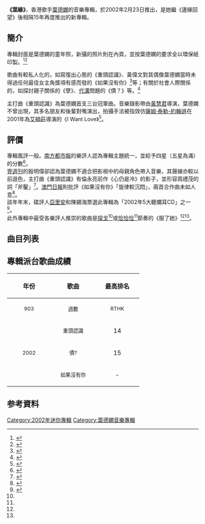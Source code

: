{{Album infobox | <!-- See Wikipedia:WikiProject_Albums -->
| Name        = 葉緣
| Type        = EP
| Artist      = [[葉德嫻|葉德嫻]]
| Cover       = 
| Released    = 2002年2月23日
| Recorded    = 2001年
| Genre       = 粵語
| Length      = 24分6秒
| Label       = [[環球唱片_(香港)|環球唱片]]
| Last album  = [[邊緣回望|邊緣回望]]<br>（1987年）
| This album  = 葉緣<br>（2002年）
| Next album  = 
| Misc = {{External music video|1={{YouTube|nnB2qkdFc0s|《重頭認識》}}}}
}}

'''《葉緣》'''，香港歌手[[葉德嫻|葉德嫻]]的音樂專輯，於2002年2月23日推出，是她繼《邊緣回望》後相隔15年再度推出的新專輯。

==簡介==
專輯封面是葉德嫻的童年照，新攝的照片則在內頁，並按葉德嫻的要求全以環保紙印製。<ref>{{Cite news|url=|title=重新認識葉德嫻|author=蝶子|date=2002-03-26|work=大公報|publisher=|accessdate=|language=|format=}}</ref><ref>{{Cite news|url=|title=葉德嫻闊別十五年推出新唱片　童年Deanie曝光|author=|date=2002-02-07|work=東方日報|publisher=|accessdate=|language=|format=}}</ref>

歌曲有較私人化的，如寫復出心態的《重頭認識》、黃偉文對其偶像葉德嫻當時未得過任何最佳女主角獎項有感而發的《如果沒有你》<ref>{{Cite news|url=https://life.mingpao.com/general/article?issue=20110912&nodeid=1508089015206|title=黃偉文寫下集賀葉德嫻 憑詞寄意戥偶像不值|author=|date=2011-09-12|work=明報|publisher=|accessdate=|language=|format=}}</ref>等；有關於社會人際關係的，如探討親子關係的《孽》、[[文化差異|代溝]]問題的《債？》等。<ref name="區">{{Cite news|url=|title=葉德嫻闊別15年重出江湖|author=區家歷|date=2002-02-22|work=香港經濟日報|publisher=|accessdate=|language=|format=}}</ref>

主打曲《重頭認識》為葉德嫻首支三台冠軍曲。音樂錄影帶由[[黃慧君|黃慧君]]導演，葉德嫻不曾出現，其多名朋友和後輩對嘴演出，拍攝手法被指效彷[[薩姆·泰勒-約翰遜|薩姆·泰勒-約翰遜]]在2001年為[[艾爾頓·約翰|艾頓莊]]導演的《I Want Love》<ref>{{Cite news|url=https://hk.entertainment.appledaily.com/entertainment/daily/article/20020226/2454198|title=葉德嫻學艾頓莊MV陣容更勁|author=|date=2002-02-26|work=蘋果日報|publisher=|accessdate=|language=|format=}}</ref>。
==評價==
專輯風評一般。[[南方都市報|南方都市報]]的樂評人認為專輯主題統一，並給予四星（五星為滿）的分數<ref>{{Cite news|url=|title=教我如何不愛她|author=Vivaladiva|date=2002-03-11|work=南方都市報(全國版)|publisher=|accessdate=|language=|format=}}</ref>。<br>[[壹週刊_(香港)|壹週刊]]的殷明偉卻認為葉德嫻不適合把影視中的母親角色帶入音樂，其聲線亦較以前遜色，主打曲《重頭認識》有倫永亮前作《心仍是冷》的影子，並形容周禮茂的詞「斧鑿」<ref name="殷">{{Cite news|url=|title=閒不下心　葉德嫻|author=殷明偉|date=2002-02-28|work=壹週刊|publisher=|accessdate=|language=|format=}}</ref>。[[澳門日報|澳門日報]]則批評《如果沒有你》「旋律較沉悶」，兩首合作曲未如人意<ref name="澳門">{{Cite news|url=|title=葉德嫻新EP水準平平|author=|date=2002-03-15|work=澳門日報|publisher=|accessdate=|language=|format=}}</ref>。<br>該年年末，碟評人[[亞里安|亞里安]]和陳錫海票選此專輯為「2002年5大聽爛耳CD」之一<ref>{{Cite news|url=|title=02年全民直選5大聽爛耳CD！|author=|date=2002-12-30|work=新Monday|publisher=|accessdate=|language=|format=|page=72}}</ref>。<br>此外專輯中最受各樂評人推崇的歌曲是[[探戈|探戈]]<ref name="澳門"/>或[[恰恰恰|恰恰恰]]<ref name="區"/>節奏的《服了她》<ref name="澳門"/><ref name="殷"/>。

== 曲目列表 ==
{{tracklist
| headline        = CD
| total_length    = 24:06
| title_width = 16%

| music_credits = yes
| music_width = 12%
| lyrics_credits = yes
| lyrics_width = 9%
| arranger_credits = yes
| arranger_width = 9% 
| producer_credits = yes
| producer_width = 9%
| longnote_column = yes

| title1         = 如果沒有你
| music1         = [[倫永亮|倫永亮]]
| lyrics1        = [[黃偉文|黃偉文]]
| arranger1      = 倫永亮
| producer1      = 倫永亮<br>[[葉德嫻|葉德嫻]]
| longnote1      = 第二主打
| length1        = 3:45

| title2         = 重頭認識
| music2         = 倫永亮
| lyrics2        = [[周禮茂|周禮茂]]
| arranger2      = 倫永亮
| producer2      = 倫永亮<br>葉德嫻
| longnote2      = 第一主打
| length2        = 4:42

| title3         = 服了她
| music3         = 倫永亮
| lyrics3        = 周禮茂
| arranger3      = 倫永亮
| producer3      = 倫永亮<br>葉德嫻
| longnote3      = 
| length3        = 3:27

| title4         = 孽[I]
| music4         = [[林道善|林道善]]
| lyrics4        = 周禮茂
| arranger4      = 林道善
| producer4      = 倫永亮<br>葉德嫻
| note4          = 與[[張燊悅|張燊悅]]合唱
| longnote4      = 
| length4        = 3:44

| title5         = 債?
| music5         = [[Davy_Chan|Davy Chan]]
| lyrics5        = [[MC仁|MC仁]]<br>[[梁永傑|Kit]]<br>[[孫國華_(歌手)|Wah]]<br>[[陳偉雄|Phat]]
| arranger5      = Davy Chan
| producer5      = Davy Chan
| note5          = Featuring [[LMF|LMF]]
| longnote5      = 第二主打（叱咤903）
| length5        = 4:44

| title6         = 孽[II]
| music6         = 林道善
| lyrics6        = 周禮茂
| arranger6      = 林道善
| producer6      = 倫永亮<br>葉德嫻
| longnote6      = 
| length6        = 3:40
}}

== 專輯派台歌曲成績 ==
{| class="wikitable"
!align="center" rowspan="2" | 年份
!align="center" rowspan="2" | 歌曲
!align="center" colspan="8" | 最高排名
|-
!width="100"|<small>903</small> !! width="100"|<small>週數</small> !! width="100"|<small>RTHK</small> !! width="100"|<small>週數</small> !! width="100"|<small>997</small> !! width="100"|<small>週數</small> !! width="100"|<small>TVB</small> !! width="100"|<small>週數</small>
|-
|align="center" rowspan="3"| <small>2002</small> ||align="center"| <small>重頭認識</small> ||align="center"| 14 ||align="center"| 3 ||align="center"| '''1''' ||align="center"| 6 ||align="center"| '''1''' ||align="center"| 7 ||align="center"| '''1''' ||align="center"| 3
|-
|align="center"| <small>債?</small> ||align="center"| 15 ||align="center"| 4 ||align="center"| - ||align="center"| - ||align="center"| - ||align="center"| - ||align="center"| - ||align="center"| -
|-
|align="center"| <small>如果沒有你</small> ||align="center"| - ||align="center"| - ||align="center"| - ||align="center"| - ||align="center"| 5 ||align="center"| 5 ||align="center"| - ||align="center"| -
|}
==参考資料==
{{reflist}}

{{葉德嫻}}

[[Category:2002年迷你專輯|Category:2002年迷你專輯]]
[[Category:葉德嫻音樂專輯|Category:葉德嫻音樂專輯]]